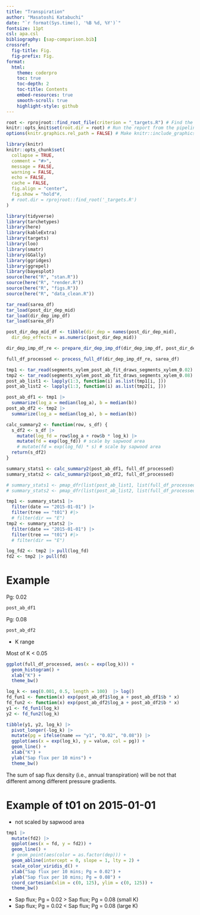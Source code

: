 ```yaml
---
title: "Transpiration"
author: "Masatoshi Katabuchi"
date: "`r format(Sys.time(), '%B %d, %Y')`"
fontsize: 11pt
csl: apa.csl
bibliography: [sap-comparison.bib]
crossref:
  fig-title: Fig.
  fig-prefix: Fig.
format:
  html:
    theme: coderpro
    toc: true
    toc-depth: 2
    toc-title: Contents
    embed-resources: true
    smooth-scroll: true
    highlight-style: github
---
```


```r
root <- rprojroot::find_root_file(criterion = "_targets.R") # Find the pipeline root directory.
knitr::opts_knit$set(root.dir = root) # Run the report from the pipeline root directory.
options(knitr.graphics.rel_path = FALSE) # Make knitr::include_graphics() use absolute paths.
```

```r
library(knitr)
knitr::opts_chunk$set(
  collapse = TRUE,
  comment = "#>",
  message = FALSE,
  warning = FALSE,
  echo = FALSE,
  cache = FALSE,
  fig.align = "center",
  fig.show = "hold"#,
  # root.dir = rprojroot::find_root('_targets.R')
)
```

```r
library(tidyverse)
library(tarchetypes)
library(here)
library(kableExtra)
library(targets)
library(loo)
library(smatr)
library(GGally)
library(ggridges)
library(ggrepel)
library(bayesplot)
source(here("R", "stan.R"))
source(here("R", "render.R"))
source(here("R", "figs.R"))
source(here("R", "data_clean.R"))
```

```r
tar_read(sarea_df)
tar_load(post_dir_dep_mid)
tar_load(dir_dep_imp_df)
tar_load(sarea_df)

post_dir_dep_mid_df <- tibble(dir_dep = names(post_dir_dep_mid),
  dir_dep_effects = as.numeric(post_dir_dep_mid))

dir_dep_imp_df_re <- prepare_dir_dep_imp_df(dir_dep_imp_df, post_dir_dep_mid_df)

full_df_processed <- process_full_df(dir_dep_imp_df_re, sarea_df)

tmp1 <- tar_read(segments_xylem_post_ab_fit_draws_segments_xylem_0.02)
tmp2 <- tar_read(segments_xylem_post_ab_fit_draws_segments_xylem_0.08)
post_ab_list1 <- lapply(1:3, function(i) as.list(tmp1[i, ]))
post_ab_list2 <- lapply(1:3, function(i) as.list(tmp2[i, ]))

post_ab_df1 <- tmp1 |>
  summarize(log_a = median(log_a), b = median(b))
post_ab_df2 <- tmp2 |>
  summarize(log_a = median(log_a), b = median(b))

calc_summary2 <- function(row, s_df) {
  s_df2 <- s_df |>
    mutate(log_fd = row$log_a + row$b * log_k) |>
    mutate(fd = exp(log_fd)) # scale by sapwood area
    # mutate(fd = exp(log_fd) * s) # scale by sapwood area
  return(s_df2)
}

summary_stats1 <- calc_summary2(post_ab_df1, full_df_processed)
summary_stats2 <- calc_summary2(post_ab_df2, full_df_processed)

# summary_stats1 <- pmap_dfr(list(post_ab_list1, list(full_df_processed)), calc_summary2, .id = "id")
# summary_stats2 <- pmap_dfr(list(post_ab_list2, list(full_df_processed)), calc_summary2, .id = "id")

tmp1 <- summary_stats1 |>
  filter(date == "2015-01-01") |>
  filter(tree == "t01") #|>
  # filter(dir == "E")
tmp2 <- summary_stats2 |>
  filter(date == "2015-01-01") |>
  filter(tree == "t01") #|>
  # filter(dir == "E")

log_fd2 <- tmp2 |> pull(log_fd)
fd2 <- tmp2 |> pull(fd)
```

# Example

Pg: 0.02
```r
post_ab_df1
```


Pg: 0.08
```r
post_ab_df2
```

- K range

Most of K < 0.05
```r
ggplot(full_df_processed, aes(x = exp(log_k))) +
  geom_histogram() +
  xlab("K") +
  theme_bw()
```

```r
log_k <- seq(0.001, 0.5, length = 100)  |> log()
fd_fun1 <- function(x) exp(post_ab_df1$log_a + post_ab_df1$b * x)
fd_fun2 <- function(x) exp(post_ab_df2$log_a + post_ab_df2$b * x)
y1 <- fd_fun1(log_k)
y2 <- fd_fun2(log_k)

tibble(y1, y2, log_k) |>
  pivot_longer(-log_k) |>
  mutate(pg = ifelse(name == "y1", "0.02", "0.08")) |>
  ggplot(aes(x = exp(log_k), y = value, col = pg)) +
  geom_line() +
  xlab("K") +
  ylab("Sap flux per 10 mins") +
  theme_bw()
```

The sum of sap flux density (i.e., annual transpiration) will be not that different among different pressure gradients.

# Example of t01 on 2015-01-01

- not scaled by sapwood area

```r
tmp1 |>
  mutate(fd2) |>
  ggplot(aes(x = fd, y = fd2)) +
  geom_line() +
  # geom_point(aes(color = as.factor(dep))) +
  geom_abline(intercept = 0, slope = 1, lty = 2) +
  scale_color_viridis_d() +
  xlab("Sap flux per 10 mins; Pg = 0.02") +
  ylab("Sap flux per 10 mins; Pg = 0.08") +
  coord_cartesian(xlim = c(0, 125), ylim = c(0, 125)) +
  theme_bw()
```

- Sap flux; Pg = 0.02 > Sap flux; Pg = 0.08 (small K)
- Sap flux; Pg = 0.02 < Sap flux; Pg = 0.08 (large K)



